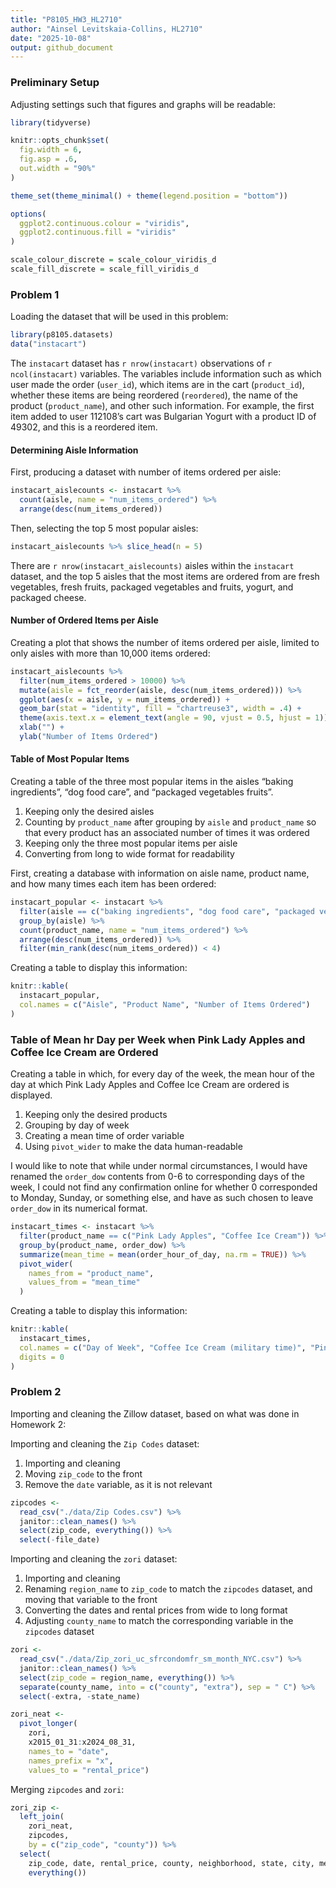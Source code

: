 ```yaml
---
title: "P8105_HW3_HL2710"
author: "Ainsel Levitskaia-Collins, HL2710"
date: "2025-10-08"
output: github_document
---
```


### Preliminary Setup

Adjusting settings such that figures and graphs will be readable:

```r
library(tidyverse)

knitr::opts_chunk$set(
  fig.width = 6,
  fig.asp = .6,
  out.width = "90%"
)

theme_set(theme_minimal() + theme(legend.position = "bottom"))

options(
  ggplot2.continuous.colour = "viridis",
  ggplot2.continuous.fill = "viridis"
)

scale_colour_discrete = scale_colour_viridis_d
scale_fill_discrete = scale_fill_viridis_d
```

### Problem 1

Loading the dataset that will be used in this problem:

```r
library(p8105.datasets)
data("instacart")
```

The `instacart` dataset has `r nrow(instacart)` observations of `r ncol(instacart)` variables. The variables include information such as which user made the order (`user_id`), which items are in the cart (`product_id`), whether these items are being reordered (`reordered`), the name of the product (`product_name`), and other such information. For example, the first item added to user 112108's cart was Bulgarian Yogurt with a product ID of 49302, and this is a reordered item.

#### Determining Aisle Information

First, producing a dataset with number of items ordered per aisle:

```r
instacart_aislecounts <- instacart %>% 
  count(aisle, name = "num_items_ordered") %>% 
  arrange(desc(num_items_ordered))
```

Then, selecting the top 5 most popular aisles:

```r
instacart_aislecounts %>% slice_head(n = 5)
```

There are `r nrow(instacart_aislecounts)` aisles within the `instacart` dataset, and the top 5 aisles that the most items are ordered from are fresh vegetables, fresh fruits, packaged vegetables and fruits, yogurt, and packaged cheese.

#### Number of Ordered Items per Aisle

Creating a plot that shows the number of items ordered per aisle, limited to only aisles with more than 10,000 items ordered:

```r
instacart_aislecounts %>% 
  filter(num_items_ordered > 10000) %>% 
  mutate(aisle = fct_reorder(aisle, desc(num_items_ordered))) %>% 
  ggplot(aes(x = aisle, y = num_items_ordered)) +
  geom_bar(stat = "identity", fill = "chartreuse3", width = .4) +
  theme(axis.text.x = element_text(angle = 90, vjust = 0.5, hjust = 1)) +
  xlab("") +
  ylab("Number of Items Ordered")
```

#### Table of Most Popular Items

Creating a table of the three most popular items in the aisles “baking ingredients”, “dog food care”, and “packaged vegetables fruits”.

1. Keeping only the desired aisles
1. Counting by `product_name` after grouping by `aisle` and `product_name` so that every product has an associated number of times it was ordered
1. Keeping only the three most popular items per aisle
1. Converting from long to wide format for readability

First, creating a database with information on aisle name, product name, and how many times each item has been ordered:

```r
instacart_popular <- instacart %>% 
  filter(aisle == c("baking ingredients", "dog food care", "packaged vegetables fruits")) %>% 
  group_by(aisle) %>% 
  count(product_name, name = "num_items_ordered") %>% 
  arrange(desc(num_items_ordered)) %>% 
  filter(min_rank(desc(num_items_ordered)) < 4)
```

Creating a table to display this information:

```r
knitr::kable(
  instacart_popular,
  col.names = c("Aisle", "Product Name", "Number of Items Ordered")
)
```


### Table of Mean hr Day per Week when Pink Lady Apples and Coffee Ice Cream are Ordered

Creating a table in which, for every day of the week, the mean hour of the day at which Pink Lady Apples and Coffee Ice Cream are ordered is displayed.

1. Keeping only the desired products
1. Grouping by day of week
1. Creating a mean time of order variable
1. Using `pivot_wider` to make the data human-readable

I would like to note that while under normal circumstances, I would have renamed the `order_dow` contents from 0-6 to corresponding days of the week, I could not find any confirmation online for whether 0 corresponded to Monday, Sunday, or something else, and have as such chosen to leave `order_dow` in its numerical format.

```r
instacart_times <- instacart %>% 
  filter(product_name == c("Pink Lady Apples", "Coffee Ice Cream")) %>% 
  group_by(product_name, order_dow) %>% 
  summarize(mean_time = mean(order_hour_of_day, na.rm = TRUE)) %>% 
  pivot_wider(
    names_from = "product_name",
    values_from = "mean_time"
  )
```

Creating a table to display this information:

```r
knitr::kable(
  instacart_times,
  col.names = c("Day of Week", "Coffee Ice Cream (military time)", "Pink Lady Apples (military time)"),
  digits = 0
)
```


### Problem 2

Importing and cleaning the Zillow dataset, based on what was done in Homework 2:

Importing and cleaning the `Zip Codes` dataset:

1. Importing and cleaning
1. Moving `zip_code` to the front
1. Remove the `date` variable, as it is not relevant

```r
zipcodes <- 
  read_csv("./data/Zip Codes.csv") %>% 
  janitor::clean_names() %>% 
  select(zip_code, everything()) %>% 
  select(-file_date)
```

Importing and cleaning the `zori` dataset:

1. Importing and cleaning
1. Renaming `region_name` to `zip_code` to match the `zipcodes` dataset, and moving that variable to the front
1. Converting the dates and rental prices from wide to long format
1. Adjusting `county_name` to match the corresponding variable in the `zipcodes` dataset

```r
zori <-
  read_csv("./data/Zip_zori_uc_sfrcondomfr_sm_month_NYC.csv") %>% 
  janitor::clean_names() %>% 
  select(zip_code = region_name, everything()) %>% 
  separate(county_name, into = c("county", "extra"), sep = " C") %>% 
  select(-extra, -state_name)

zori_neat <-
  pivot_longer(
    zori,
    x2015_01_31:x2024_08_31,
    names_to = "date",
    names_prefix = "x",
    values_to = "rental_price")
```

Merging `zipcodes` and `zori`:

```r
zori_zip <- 
  left_join(
    zori_neat, 
    zipcodes, 
    by = c("zip_code", "county")) %>% 
  select(
    zip_code, date, rental_price, county, neighborhood, state, city, metro, 
    everything())
```

